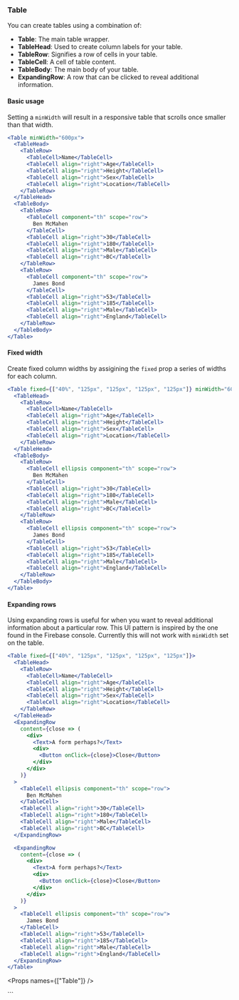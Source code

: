 
<Nav title="Table" />
<SEO title="Table" />

<Container>
<Article sidebar={[
  { id: 'Table', name: 'Table' },
  { id: 'Basic usage', name: 'Basic usage' },
  { id: 'Fixed width', name: 'Fixed width'},
  { id: 'Expanding Rows', name: 'Expanding Rows'},
  { id: 'Props', name: 'Props'}
]}>

# Table

You can create tables using a combination of:

- **Table**: The main table wrapper.
- **TableHead**: Used to create column labels for your table.
- **TableRow**: Signifies a row of cells in your table.
- **TableCell**: A cell of table content.
- **TableBody**: The main body of your table.
- **ExpandingRow**: A row that can be clicked to reveal additional information.

#### Basic usage

Setting a `minWidth` will result in a responsive table that scrolls once smaller than that width.

```jsx
<Table minWidth="600px">
  <TableHead>
    <TableRow>
      <TableCell>Name</TableCell>
      <TableCell align="right">Age</TableCell>
      <TableCell align="right">Height</TableCell>
      <TableCell align="right">Sex</TableCell>
      <TableCell align="right">Location</TableCell>
    </TableRow>
  </TableHead>
  <TableBody>
    <TableRow>
      <TableCell component="th" scope="row">
        Ben McMahen
      </TableCell>
      <TableCell align="right">30</TableCell>
      <TableCell align="right">180</TableCell>
      <TableCell align="right">Male</TableCell>
      <TableCell align="right">BC</TableCell>
    </TableRow>
    <TableRow>
      <TableCell component="th" scope="row">
        James Bond
      </TableCell>
      <TableCell align="right">53</TableCell>
      <TableCell align="right">185</TableCell>
      <TableCell align="right">Male</TableCell>
      <TableCell align="right">England</TableCell>
    </TableRow>
  </TableBody>
</Table>
```

#### Fixed width

Create fixed column widths by assigining the `fixed` prop a series of widths for each column.

```jsx
<Table fixed={["40%", "125px", "125px", "125px", "125px"]} minWidth="600px">
  <TableHead>
    <TableRow>
      <TableCell>Name</TableCell>
      <TableCell align="right">Age</TableCell>
      <TableCell align="right">Height</TableCell>
      <TableCell align="right">Sex</TableCell>
      <TableCell align="right">Location</TableCell>
    </TableRow>
  </TableHead>
  <TableBody>
    <TableRow>
      <TableCell ellipsis component="th" scope="row">
        Ben McMahen
      </TableCell>
      <TableCell align="right">30</TableCell>
      <TableCell align="right">180</TableCell>
      <TableCell align="right">Male</TableCell>
      <TableCell align="right">BC</TableCell>
    </TableRow>
    <TableRow>
      <TableCell ellipsis component="th" scope="row">
        James Bond
      </TableCell>
      <TableCell align="right">53</TableCell>
      <TableCell align="right">185</TableCell>
      <TableCell align="right">Male</TableCell>
      <TableCell align="right">England</TableCell>
    </TableRow>
  </TableBody>
</Table>
```

#### Expanding rows

Using expanding rows is useful for when you want to reveal additional information about a particular row. This UI pattern is inspired by the one found in the Firebase console. Currently this will not work with `minWidth` set on the table.

```jsx
<Table fixed={["40%", "125px", "125px", "125px", "125px"]}>
  <TableHead>
    <TableRow>
      <TableCell>Name</TableCell>
      <TableCell align="right">Age</TableCell>
      <TableCell align="right">Height</TableCell>
      <TableCell align="right">Sex</TableCell>
      <TableCell align="right">Location</TableCell>
    </TableRow>
  </TableHead>
  <ExpandingRow
    content={close => (
      <div>
        <Text>A form perhaps?</Text>
        <div>
          <Button onClick={close}>Close</Button>
        </div>
      </div>
    )}
  >
    <TableCell ellipsis component="th" scope="row">
      Ben McMahen
    </TableCell>
    <TableCell align="right">30</TableCell>
    <TableCell align="right">180</TableCell>
    <TableCell align="right">Male</TableCell>
    <TableCell align="right">BC</TableCell>
  </ExpandingRow>

  <ExpandingRow
    content={close => (
      <div>
        <Text>A form perhaps?</Text>
        <div>
          <Button onClick={close}>Close</Button>
        </div>
      </div>
    )}
  >
    <TableCell ellipsis component="th" scope="row">
      James Bond
    </TableCell>
    <TableCell align="right">53</TableCell>
    <TableCell align="right">185</TableCell>
    <TableCell align="right">Male</TableCell>
    <TableCell align="right">England</TableCell>
  </ExpandingRow>
</Table>
```

<Props names={["Table"]} />

</Article>
</Container>
```
